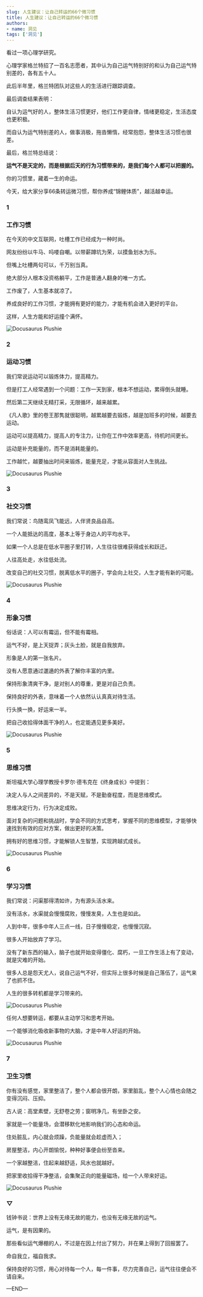 ```yaml
---
slug: 人生建议：让自己转运的66个微习惯
title: 人生建议：让自己转运的66个微习惯
authors:
- name: 洞见
tags: ['洞见']
---
```



看过一项心理学研究。

心理学家格兰特招了一百名志愿者，其中认为自己运气特别好的和认为自己运气特别差的，各有五十人。

此后半年里，格兰特团队对这些人的生活进行跟踪调查。

最后调查结果表明：

自认为运气好的人，整体生活习惯更好，他们工作更自律，情绪更稳定，生活态度也更积极。

而自认为运气特别差的人，做事消极，拖沓懒惰，经常抱怨，整体生活习惯也很差。

最后，格兰特总结说：

**运气不是天定的，而是根据后天的行为习惯带来的，是我们每个人都可以把握的。**

你的习惯里，藏着一生的命运。

今天，给大家分享66条转运微习惯，帮你养成“锦鲤体质”，越活越幸运。


<div style={{textAlign: 'center', color: '#FF8C00'}}>  
  <h3>1</h3>
  <h3>工作习惯</h3>
</div>



在今天的中文互联网，吐槽工作已经成为一种时尚。

网友纷纷以牛马、吗喽自嘲。以带薪蹲坑为荣，以摸鱼划水为乐。

但嘴上吐槽两句可以，千万别当真。

绝大部分人根本没资格躺平，工作是普通人翻身的唯一方式。

工作废了，人生基本就凉了。

养成良好的工作习惯，才能拥有更好的能力，才能有机会进入更好的平台。

这样，人生方能和好运撞个满怀。


![Docusaurus Plushie](./1.jpeg)

<div style={{textAlign: 'center', color: '#FF8C00'}}>  
  <h3>2</h3>
  <h3>运动习惯</h3>
</div>


我们常说运动可以锻炼体力，提高精力。

但是打工人经常遇到一个问题：工作一天到家，根本不想运动，累得倒头就睡。

然后第二天继续无精打采，无限循环，越来越累。

《凡人歌》里的卷王那隽就很聪明，越累越要去锻炼，越是加班多的时候，越要去运动。

运动可以提高精力，提高人的专注力，让你在工作中效率更高，待机时间更长。

运动是补充能量的，而不是消耗能量的。

工作越忙，越要抽出时间来锻炼，能量充足，才能从容面对人生挑战。



![Docusaurus Plushie](./2.jpeg)

<div style={{textAlign: 'center', color: '#FF8C00'}}>  
  <h3>3</h3>
  <h3>社交习惯</h3>
</div>



我们常说：鸟随鸾凤飞能远，人伴贤良品自高。

一个人能抵达的高度，基本上等于身边人的平均水平。

如果一个人总是在低水平圈子里打转，人生往往很难获得成长和跃迁。

人往高处走，水往低处流。

改变自己的社交习惯，脱离低水平的圈子，学会向上社交，人生才能有新的可能。




![Docusaurus Plushie](./3.jpeg)

<div style={{textAlign: 'center', color: '#FF8C00'}}>  
  <h3>4</h3>
  <h3>形象习惯</h3>
</div>



俗话说：人可以有霉运，但不能有霉相。

运气不好，是上天捉弄；灰头土脸，就是自我放弃。

形象是人的第一张名片。

没有人愿意通过邋遢的外表了解你丰富的内里。

保持形象清爽干净，是对别人的尊重，更是对自己负责。

保持良好的外表，意味着一个人依然认认真真对待生活。

行头换一换，好运来一半。

把自己收拾得体面干净的人，也定能遇见更多美好。



![Docusaurus Plushie](./4.jpeg)

<div style={{textAlign: 'center', color: '#FF8C00'}}>  
  <h3>5</h3>
  <h3>思维习惯</h3>
</div>




斯坦福大学心理学教授卡罗尔·德韦克在《终身成长》中提到：

决定人与人之间差异的，不是天赋，不是勤奋程度，而是思维模式。

思维决定行为，行为决定成败。

面对复杂的问题和挑战时，学会不同的方式思考，掌握不同的思维模型，才能够快速找到有效的应对方案，做出更好的决策。

拥有好的思维习惯，才能解锁人生智慧，实现跨越式成长。


![Docusaurus Plushie](./5.jpeg)

<div style={{textAlign: 'center', color: '#FF8C00'}}>  
  <h3>6</h3>
  <h3>学习习惯</h3>
</div>



我们常说：问渠那得清如许，为有源头活水来。

没有活水，水渠就会慢慢腐败，慢慢发臭，人生也是如此。

人到中年，很多中年人三点一线，日子慢慢稳定，也慢慢沉寂。

很多人开始放弃了学习。

没有了新东西的输入，脑子也就开始变得僵化、腐朽，一旦工作生活上有了变动，就是灾难的开始。

很多人总是怨天尤人，说自己运气不好，但实际上很多时候是自己落伍了，运气来了也抓不住。

人生的很多转机都是学习带来的。


![Docusaurus Plushie](./6-1.jpeg)



任何人想要转运，都要从主动学习和思考开始。

一个能够消化吸收新事物的大脑，才是中年人好运的开始。



![Docusaurus Plushie](./6-2.jpeg)

<div style={{textAlign: 'center', color: '#FF8C00'}}>  
  <h3>7</h3>
  <h3>卫生习惯</h3>
</div>



你有没有感觉，家里整洁了，整个人都会很开朗，家里脏乱，整个人心情也会随之变得沉闷、压抑。

古人说：高堂素壁，无舒卷之劳；窗明净几，有坐卧之安。

家就是一个能量场，会潜移默化地影响我们的心态和命运。

住处脏乱，内心就会烦躁，负能量就会趁虚而入；

房屋整洁，内心开朗愉悦，种种好事便会纷至沓来。

一个家越整洁，住起来越舒适，风水也就越好。

把家里收拾得干净整洁，会集聚正向的能量磁场，给一个人带来好运。



![Docusaurus Plushie](./7.jpeg)

<div style={{textAlign: 'center', color: '#FF8C00'}}>  
  <h3>▽</h3>
</div>



钱钟书说：世界上没有无缘无故的能力，也没有无缘无故的运气。

运气，是有因果的。

那些看似运气爆棚的人，不过是在因上付出了努力，并在果上得到了回报罢了。

命自我立，福自我求。

保持良好的习惯，用心对待每一个人，每一件事，尽力完善自己，运气往往便会不请自来。




—END—



